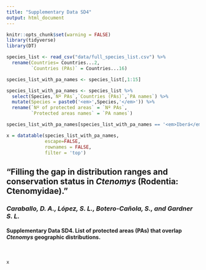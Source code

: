 ---
title: "Supplementary Data SD4"
output: html_document
---

<style>
.main-container {
    max-width: 2040px;
    margin-left: 10px;
    margin-right: auto;
}
</style>

<!-- https://stackoverflow.com/questions/57175174/how-to-remove-padding-on-left-side-of-r-markdown-generated-html-file -->

```{r setup, include=FALSE, warning=FALSE}
knitr::opts_chunk$set(warning = FALSE)
library(tidyverse)
library(DT)
```

```{r Data, include=FALSE}
species_list <- read_csv("data/full_species_list.csv") %>% 
  rename(Countries= Countries...2,
         `Countries (PAs)` = Countries...16)

species_list_with_pa_names <- species_list[,1:15]

species_list_with_pa_names <- species_list %>% 
  select(Species,`Nº PAs`,`Countries (PAs)`,`PA names`) %>% 
  mutate(Species = paste0('<em>',Species,'</em>')) %>% 
  rename(`Nº of protected areas` = `Nº PAs`,
         `Protected areas names` = `PA names`) 

species_list_with_pa_names[species_list_with_pa_names == '<em>Iberá</em>'] <- 'Iberá'

```

```{r Tabla, echo=FALSE}
x = datatable(species_list_with_pa_names,
              escape=FALSE,
              rownames = FALSE,
              filter = 'top')

```

## "Filling the gap in distribution ranges and conservation status in *Ctenomys* (Rodentia: Ctenomyidae)."
### *Caraballo, D. A., López, S. L., Botero-Cañola, S., and Gardner S. L.*

#### **Supplementary Data SD4**. List of protected areas (PAs) that overlap _Ctenomys_ geographic distributions.

<br>

```{r, echo=FALSE}
x
```